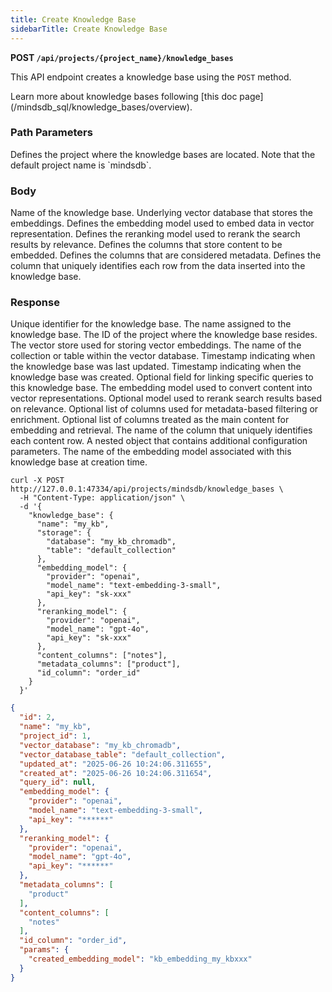 ```yaml
---
title: Create Knowledge Base
sidebarTitle: Create Knowledge Base
---
```


**POST `/api/projects/{project_name}/knowledge_bases`**

This API endpoint creates a knowledge base using the `POST` method.

<Tip>
Learn more about knowledge bases following [this doc page](/mindsdb_sql/knowledge_bases/overview).
</Tip>

### Path Parameters

<ParamField body='project_name' type='string' required>
Defines the project where the knowledge bases are located. Note that the default project name is `mindsdb`.
</ParamField>

### Body

<ParamField body='name' type='string' required>
Name of the knowledge base.
</ParamField>

<ParamField body='storage' type='string'>
Underlying vector database that stores the embeddings.
</ParamField>

<ParamField body='embedding_model' type='string'>
Defines the embedding model used to embed data in vector representation.
</ParamField>

<ParamField body='reranking_model' type='string'>
Defines the reranking model used to rerank the search results by relevance.
</ParamField>

<ParamField body='content_columns' type='string'>
Defines the columns that store content to be embedded.
</ParamField>

<ParamField body='metadata_columns' type='string'>
Defines the columns that are considered metadata.
</ParamField>

<ParamField body='id_column' type='string'>
Defines the column that uniquely identifies each row from the data inserted into the knowledge base.
</ParamField>

### Response

<ResponseField name="id" type="string" required>  
Unique identifier for the knowledge base.
</ResponseField>

<ResponseField name="name" type="string" required>  
The name assigned to the knowledge base.
</ResponseField>

<ResponseField name="project_id" type="string" required>  
The ID of the project where the knowledge base resides.
</ResponseField>

<ResponseField name="vector_database" type="string" required>  
The vector store used for storing vector embeddings.
</ResponseField>

<ResponseField name="vector_database_table" type="string" required>  
The name of the collection or table within the vector database.
</ResponseField>

<ResponseField name="updated_at" type="string" required>  
Timestamp indicating when the knowledge base was last updated.
</ResponseField>

<ResponseField name="created_at" type="string" required>  
Timestamp indicating when the knowledge base was created.
</ResponseField>

<ResponseField name="query_id" type="string" required="false">  
Optional field for linking specific queries to this knowledge base.
</ResponseField>

<ResponseField name="embedding_model" type="string" required="false">  
The embedding model used to convert content into vector representations.
</ResponseField>

<ResponseField name="reranking_model" type="string" required="false">  
Optional model used to rerank search results based on relevance.
</ResponseField>

<ResponseField name="metadata_columns" type="list" required="false">  
Optional list of columns used for metadata-based filtering or enrichment.
</ResponseField>

<ResponseField name="content_columns" type="list" required="false">  
Optional list of columns treated as the main content for embedding and retrieval.
</ResponseField>

<ResponseField name="id_column" type="string" required="false">  
The name of the column that uniquely identifies each content row.
</ResponseField>

<ResponseField name="params" type="object" required="false">  
A nested object that contains additional configuration parameters.
</ResponseField>

<ResponseField name="params.created_embedding_model" type="string" required="false">  
The name of the embedding model associated with this knowledge base at creation time.
</ResponseField>

<RequestExample>

```shell Shell
curl -X POST http://127.0.0.1:47334/api/projects/mindsdb/knowledge_bases \
  -H "Content-Type: application/json" \
  -d '{
    "knowledge_base": {
      "name": "my_kb",
      "storage": {
        "database": "my_kb_chromadb",
        "table": "default_collection"
      },
      "embedding_model": {
        "provider": "openai",
        "model_name": "text-embedding-3-small",
        "api_key": "sk-xxx"
      },
      "reranking_model": {
        "provider": "openai",
        "model_name": "gpt-4o",
        "api_key": "sk-xxx"
      },
      "content_columns": ["notes"],
      "metadata_columns": ["product"],
      "id_column": "order_id"
    }
  }'

```

</RequestExample>

<ResponseExample>

```json Response
{
  "id": 2,
  "name": "my_kb",
  "project_id": 1,
  "vector_database": "my_kb_chromadb",
  "vector_database_table": "default_collection",
  "updated_at": "2025-06-26 10:24:06.311655",
  "created_at": "2025-06-26 10:24:06.311654",
  "query_id": null,
  "embedding_model": {
    "provider": "openai",
    "model_name": "text-embedding-3-small",
    "api_key": "******"
  },
  "reranking_model": {
    "provider": "openai",
    "model_name": "gpt-4o",
    "api_key": "******"
  },
  "metadata_columns": [
    "product"
  ],
  "content_columns": [
    "notes"
  ],
  "id_column": "order_id",
  "params": {
    "created_embedding_model": "kb_embedding_my_kbxxx"
  }
}
```

</ResponseExample>
